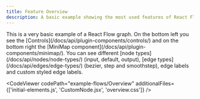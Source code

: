 ```yaml
---
title: Feature Overview
description: A basic example showing the most used features of React Flow - controls, MiniMap, node types, edge types, edge labels, and custom styling.
---
```



<ExampleLayout>
This is a very basic example of a React Flow graph. On the bottom left you see the [Controls](/docs/api/plugin-components/controls/) and on the bottom right the [MiniMap component](/docs/api/plugin-components/minimap/).
You can see different [node types](/docs/api/nodes/node-types/) (input, default, output), [edge types](/docs/api/edges/edge-types/) (bezier, step and smoothstep), edge labels and custom styled edge labels.

<CodeViewer
  codePath="example-flows/Overview"
  additionalFiles={['initial-elements.js', 'CustomNode.jsx', 'overview.css']}
/>

</ExampleLayout>
